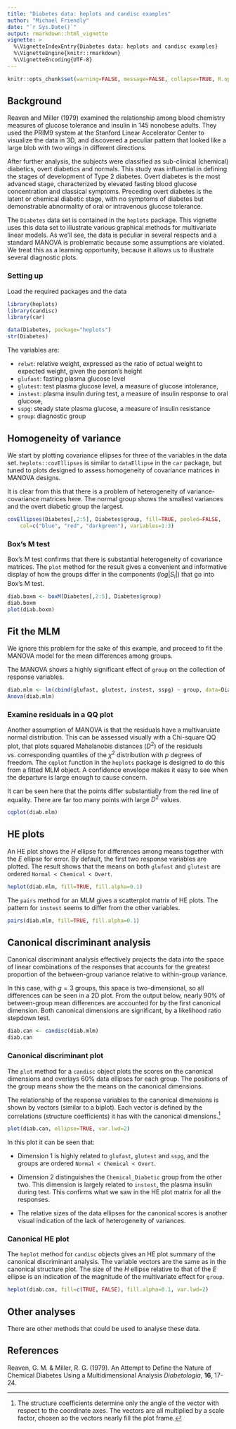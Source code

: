 ```yaml
---
title: "Diabetes data: heplots and candisc examples"
author: "Michael Friendly"
date: "`r Sys.Date()`"
output: rmarkdown::html_vignette
vignette: >
  %\VignetteIndexEntry{Diabetes data: heplots and candisc examples}
  %\VignetteEngine{knitr::rmarkdown}
  %\VignetteEncoding{UTF-8}
---
```


```r
knitr::opts_chunk$set(warning=FALSE, message=FALSE, collapse=TRUE, R.options=list(digits=4))
```

## Background


Reaven and Miller (1979) examined the relationship among blood chemistry measures of glucose tolerance and insulin in 145 nonobese adults. They used the PRIM9 system at the Stanford Linear Accelerator Center to visualize the data in 3D, and discovered a peculiar pattern that looked like a large blob with two wings in different directions.

After further analysis, the subjects were classified as sub-clinical (chemical) diabetics, overt diabetics and normals. This study was influential in defining the stages of development of Type 2 diabetes. Overt diabetes is the most advanced stage, characterized by elevated fasting blood glucose concentration and classical symptoms. Preceding overt diabetes is the latent or chemical diabetic stage, with no symptoms of diabetes but demonstrable abnormality of oral or intravenous glucose tolerance.

The `Diabetes` data set is contained in the `heplots` package.  This vignette uses this data set to illustrate various graphical methods for multivariate linear models. As we'll see, the data is peculiar in several respects and a standard MANOVA
is problematic because some assumptions are violated.  We treat this as a learning opportunity, because it allows us
to illustrate several diagnostic plots.

### Setting up
Load the required packages and the data
```r
library(heplots)
library(candisc)
library(car)
```
```r
data(Diabetes, package="heplots")
str(Diabetes)
```

The variables are:

* `relwt`: relative weight, expressed as the ratio of actual weight to expected weight, given the person's height
* `glufast`: fasting plasma glucose level
* `glutest`: test plasma glucose level, a measure of glucose intolerance,
* `instest`: plasma insulin during test, a measure of insulin response to oral glucose,
* `sspg`: steady state plasma glucose, a measure of insulin resistance
* `group`: diagnostic group

## Homogeneity of variance
We start by plotting covariance ellipses for three of the variables in the data set.
`heplots::covEllipses` is similar to `dataEllipse` in the `car` package, but tuned
to plots designed to assess homogeneity of covariance matrices in MANOVA designs.

It is clear from this that there is a problem of heterogeneity of variance-covariance matrices here.
The normal group shows the smallest variances and the overt diabetic group the largest.
```r
covEllipses(Diabetes[,2:5], Diabetes$group, fill=TRUE, pooled=FALSE, 
	col=c("blue", "red", "darkgreen"), variables=1:3)
```

### Box's M test
Box's M test confirms that there is substantial heterogeneity of covariance matrices.  The `plot` method for the result gives a convenient and informative display of how the groups differ in the components ($log | S_i |$) that go into Box's M test.

```r
diab.boxm <- boxM(Diabetes[,2:5], Diabetes$group)
diab.boxm
plot(diab.boxm)
```

## Fit the MLM
We ignore this problem for the sake of this example, and proceed to fit the MANOVA model for the mean differences
among groups.

The MANOVA shows a highly significant effect of `group` on the collection of response variables.

```r
diab.mlm <- lm(cbind(glufast, glutest, instest, sspg) ~ group, data=Diabetes)
Anova(diab.mlm)
```

### Examine residuals in a QQ plot

Another assumption of MANOVA is that the residuals have a multivaruiate normal distribution.
This can be assessed visually with a Chi-square QQ plot, that plots 
squared Mahalanobis distances ($D^2$) of the residuals vs. corresponding quantiles of the 
$\chi^2$ distribution with $p$ degrees of freedom.
The `cqplot` function in the `heplots` package is designed to do this from a fitted
MLM object. A confidence envelope makes it easy to see when the departure
is large enough to cause concern.

It can be seen here that the points differ substantially from the red line
of equality.  There are far too many points with large $D^2$ values.

```r
cqplot(diab.mlm)
```

## HE plots

An HE plot shows the $H$ ellipse for differences among means together with the $E$ ellipse for error.
By default, the first two response variables are plotted.
The result shows that the means on both `glufast` and `glutest` are ordered
`Normal < Chemical < Overt`.

```r
heplot(diab.mlm, fill=TRUE, fill.alpha=0.1)
```

The `pairs` method for an MLM gives a scatterplot matrix of HE plots.
The pattern for `instest` seems to differ from the other variables.

```r
pairs(diab.mlm, fill=TRUE, fill.alpha=0.1)
```

## Canonical discriminant analysis

Canonical discriminant analysis effectively projects the data into the space
of linear combinations of the responses that accounts for the greatest
proportion of the between-group variance relative to within-group variance.

In this case, with $g=3$ groups, this space is two-dimensional, so all differences
can be seen in a 2D plot.  From the output below, nearly 90% of between-group
mean differences are accounted for by the first canonical dimension.
Both canonical dimensions are significant, by a likelihood ratio stepdown test.

```r
diab.can <- candisc(diab.mlm)
diab.can
```

### Canonical discriminant plot
The `plot` method for a `candisc` object plots the scores on the canonical dimensions and overlays
60% data ellipses for each group. The positions of the group means show the the means on
the canonical dimensions.

The relationship of the response variables to the canonical dimensions
is shown by vectors (similar to a biplot).  Each vector is defined by the correlations
(structure coefficients) it has with the canonical dimensions.^[The structure coefficients determine 
only the angle of the vector with respect to the coordinate
axes.  The vectors are all multiplied by a scale factor, chosen so the vectors nearly fill the
plot frame.]

```r
plot(diab.can, ellipse=TRUE, var.lwd=2)
```

In this plot it can be seen that: 

* Dimension 1 is highly related to `glufast`, `glutest` and `sspg`,
and the groups are ordered `Normal < Chemical < Overt`.

* Dimension 2 distinguishes the `Chemical_Diabetic` group from the other two.
This dimension is largely related to `instest`, the plasma insulin during test.
This confirms what we saw in the HE plot matrix for all the responses.

* The relative sizes of the data ellipses for the canonical scores is another visual indication
of the lack of heterogeneity of variances.

### Canonical HE plot

The `heplot` method for `candisc` objects gives an HE plot summary of the canonical
discriminant analysis. The variable vectors are the same as in the canonical
structure plot. The size of the $H$ ellipse relative to that of the $E$ ellipse
is an indication of the magnitude of the multivariate effect for `group`.

```r
heplot(diab.can, fill=c(TRUE, FALSE), fill.alpha=0.1, var.lwd=2)
```

## Other analyses

There are other methods that could be used to analyse these data.

## References

Reaven, G. M. & Miller, R. G. (1979).
An Attempt to Define the Nature of Chemical Diabetes Using a Multidimensional Analysis 
*Diabetologia*, **16**, 17-24.